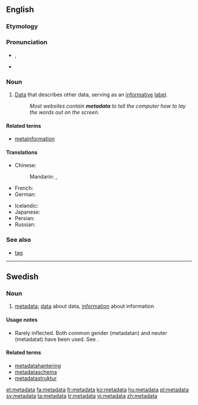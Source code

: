 ==English==
{{wikipedia}}

===Etymology===
{{prefix|meta|data}}

===Pronunciation===
* {{a|UK}} {{IPA|/ˈmɛt.əˌdeɪ.tə/}}, {{X-SAMPA|/"mEt.@%deI.t@/}}
* {{audio|En-us-metadata.ogg|Audio (US)}}

===Noun===
{{en-noun|-}}

# [[data|Data]] that describes other data, serving as an [[informative]] [[label]].
#: ''Most websites contain '''metadata''' to tell the computer how to lay the words out on the screen.''

====Related terms====
* [[metainformation]]

====Translations====
{{trans-top|data that describes data}}
* Chinese:
*: Mandarin: {{t|zh|元數據|sc=Hani}}, {{t|zh|元数据|tr=yuánshùjù|sc=Hani}}
* French: {{t|fr|métadonnées|f|p}}
* German: {{t|de|Metadaten|n|p}}
{{trans-mid}}
* Icelandic: {{t|is|lýsigögn|n|p}}
* Japanese: {{t|ja|メタデータ|tr=metadēta|sc=Jpan}}
* Persian: {{t|fa|فراداده|tr=farâdâde|xs=Persian}}
* Russian: {{t|ru|метаданные|n|p|tr=metadánnyje|sc=Cyrl}}
{{trans-bottom}}

===See also===
* [[tag]]

----

==Swedish==

===Noun===
{{sv-noun|g=c}}

# [[#English|metadata]]; [[data]] about data, [[information]] about information

====Usage notes====
* Rarely inflected. Both common gender (metadatan) and neuter (metadatat) have been used. See {{l|sv|data}}.

====Related terms====
* [[metadatahantering]]
* [[metadataschema]]
* [[metadatastruktur]]

[[et:metadata]]
[[fa:metadata]]
[[fr:metadata]]
[[ko:metadata]]
[[hu:metadata]]
[[pl:metadata]]
[[sv:metadata]]
[[ta:metadata]]
[[tr:metadata]]
[[vi:metadata]]
[[zh:metadata]]